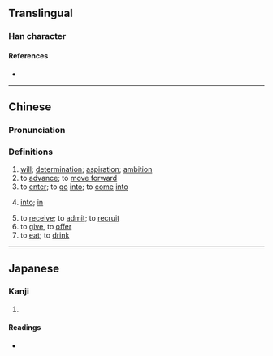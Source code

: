 {{character info}}
==Translingual==

===Han character===
{{Han char|rn=15|rad=冫|as=06|sn=8|four=|canj=IMLQ|ids=⿰冫聿}}

====References====
* {{Han ref|kx=0132.180|dkj=01640|dj=0296.070|hdz=10297.140|uh=51BF|ud=20927}}

----

==Chinese==
{{zh-forms}}

===Pronunciation===
{{zh-pron
|m=jiān
|c=zin1
|mc=
|oc=
|ma=
|cat=n,v,prep
}}

===Definitions===
{{zh-hanzi}}

# [[will]]; [[determination]]; [[aspiration]]; [[ambition]]
# to [[advance]]; to [[move forward]]
# to [[enter]]; to [[go]] [[into]]; to [[come]] [[into]]
# {{qualifier|used after a verb}} [[into]]; [[in]]
# to [[receive]]; to [[admit]]; to [[recruit]]
# to [[give]], to [[offer]] {{qualifier|advice}}
# to [[eat]]; to [[drink]]

----

==Japanese==

===Kanji===
{{ja-kanji|grade=|rs=冫06}}

# {{rfdef|ja|sort=冫06}}

====Readings====
* {{ja-readings|on=[[せん]] (sen)|kun=[[すすむ]] (susumu)}}